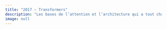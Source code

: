 ```yaml
---
title: "2017 — Transformers"
description: "Les bases de l’attention et l’architecture qui a tout changé."
image: null
---
```


<!-- Contenu à venir -->